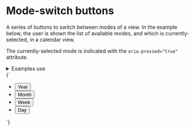 
<Meta title="UI/Buttons/Mode-switch buttons" />

# Mode-switch buttons

A series of buttons to switch between modes of a view. In the example below, the user is shown the list of available modes, and which is currently-selected, in a calendar view.

The currently-selected mode is indicated with the `aria-pressed="true"` attribute.

<details class="u-margin-xl--y">
  <summary class="u-h4 u-font--medium">Examples use</summary>
  <ul>
    <li><a href="/?path=/story/atoms-button-base--button-element">a-button</a></li>
    <li><a href="/?path=/story/atoms-button-mode-mode">a-button--mode</a></li>
    <li><a href="/?path=/story/atoms-list-reset--list-reset">a-list-reset</a></li>
    <li><a href="/?path=/story/utilities-flex--flex">u-flex</a></li>
    <li><a href="/?path=/story/utilities-box-alignment--items-stretch">u-items-stretch</a></li>
    <li><a href="/?path=/story/utilities-margin--margin-m">u-margin</a></li>
    <li><a href="/?path=/story/utilities-padding--padding-m">u-padding</a></li>
    <li><a href="/?path=/story/utilities-typography--typography">u-h6</a></li>
  </ul>
</details>

<Canvas>
  <Story name="Mode-switch buttons">
    {`
      <ul class="a-list-reset u-flex u-flex--inline u-items-stretch u-items-center a-button--mode-container u-padding-xs u-bg--gray-20">
        <li class="u-margin-xs--right">
          <button class="a-button a-button--mode u-h6" type="button">
            Year
          </button>
        </li>
        <li class="u-margin-xs--right">
          <button class="a-button a-button--mode u-h6" type="button">
            Month
          </button>
        </li>
        <li class="u-margin-xs--right">
          <button class="a-button a-button--mode u-h6" type="button">
            Week
          </button>
        </li>
        <li>
          <button class="a-button a-button--mode u-h6" type="button" aria-pressed="true">
            Day
          </button>
        </li>
      </ul>
    `}
  </Story>
</Canvas>
